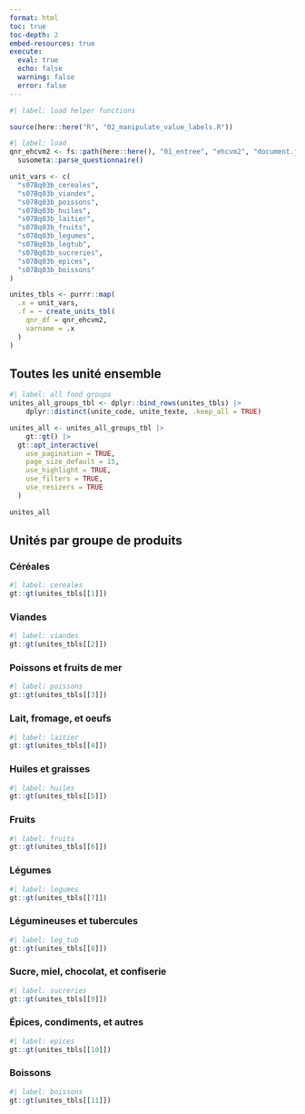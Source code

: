 ```yaml
---
format: html
toc: true
toc-depth: 2
embed-resources: true
execute: 
  eval: true
  echo: false
  warning: false
  error: false
---
```


```r
#| label: load helper functions

source(here::here("R", "02_manipulate_value_labels.R"))

```

```r
#| label: load
qnr_ehcvm2 <- fs::path(here::here(), "01_entree", "ehcvm2", "document.json") |>
  susometa::parse_questionnaire()

unit_vars <- c(
  "s07Bq03b_cereales",
  "s07Bq03b_viandes",
  "s07Bq03b_poissons",
  "s07Bq03b_huiles",
  "s07Bq03b_laitier",
  "s07Bq03b_fruits",
  "s07Bq03b_legumes",
  "s07Bq03b_legtub",
  "s07Bq03b_sucreries",
  "s07Bq03b_epices",
  "s07Bq03b_boissons"
)

unites_tbls <- purrr::map(
  .x = unit_vars,
  .f = ~ create_units_tbl(
    qnr_df = qnr_ehcvm2,
    varname = .x
  )
)
```

## Toutes les unité ensemble

```r
#| label: all food groups
unites_all_groups_tbl <- dplyr::bind_rows(unites_tbls) |>
	dplyr::distinct(unite_code, unite_texte, .keep_all = TRUE)

unites_all <- unites_all_groups_tbl |>
	gt::gt() |>
  gt::opt_interactive(
    use_pagination = TRUE,
    page_size_default = 15,
    use_highlight = TRUE,
    use_filters = TRUE,
    use_resizers = TRUE
  )

unites_all
```

## Unités par groupe de produits

### Céréales

```r
#| label: cereales
gt::gt(unites_tbls[[1]])
```

### Viandes

```r
#| label: viandes
gt::gt(unites_tbls[[2]])
```

### Poissons et fruits de mer

```r
#| label: poissons
gt::gt(unites_tbls[[3]])
```

### Lait, fromage, et oeufs

```r
#| label: laitier
gt::gt(unites_tbls[[4]])
```

### Huiles et graisses

```r
#| label: huiles
gt::gt(unites_tbls[[5]])
```

### Fruits

```r
#| label: fruits
gt::gt(unites_tbls[[6]])
```

### Légumes

```r
#| label: legumes
gt::gt(unites_tbls[[7]])
```

### Légumineuses et tubercules

```r
#| label: leg_tub
gt::gt(unites_tbls[[8]])
```

### Sucre, miel, chocolat, et confiserie

```r
#| label: sucreries
gt::gt(unites_tbls[[9]])
```

### Épices, condiments, et autres

```r
#| label: epices
gt::gt(unites_tbls[[10]])
```

### Boissons

```r
#| label: boissons
gt::gt(unites_tbls[[11]])
```
